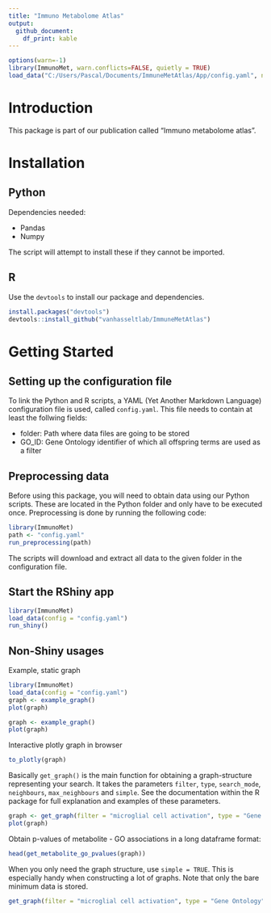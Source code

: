 ```yaml
---
title: "Immuno Metabolome Atlas"
output:
  github_document:
    df_print: kable
---
```


```r
options(warn=-1)
library(ImmunoMet, warn.conflicts=FALSE, quietly = TRUE)
load_data("C:/Users/Pascal/Documents/ImmuneMetAtlas/App/config.yaml", neighbours = 0)
```


# Introduction
This package is part of our publication called "Immuno metabolome atlas". 

# Installation

##  Python

Dependencies needed:

- Pandas
- Numpy

The script will attempt to install these if they cannot be imported. 


## R
Use the `devtools` to install our package and dependencies.

``` r
install.packages("devtools")
devtools::install_github("vanhasseltlab/ImmuneMetAtlas")
```

# Getting Started

## Setting up the configuration file
To link the Python and R scripts, a YAML (Yet Another Markdown Language) configuration file is used, called `config.yaml`. This file needs to contain at least the follwing fields:

- folder: Path where data files are going to be stored
- GO_ID: Gene Ontology identifier of which all offspring terms are used as a filter


## Preprocessing data
Before using this package, you will need to obtain data using our Python scripts. These are located in the Python folder and only have to be executed once. Preprocessing is done by running the following code:

```r
library(ImmunoMet)
path <- "config.yaml"
run_preprocessing(path)
```

The scripts will download and extract all data to the given folder in the configuration file. 

## Start the RShiny app

``` r
library(ImmunoMet)
load_data(config = "config.yaml")
run_shiny()
```

## Non-Shiny usages

Example, static graph
``` r
library(ImmunoMet)
load_data(config = "config.yaml")
graph <- example_graph()
plot(graph)
```

```r
graph <- example_graph()
plot(graph)
```

Interactive plotly graph in browser

``` r
to_plotly(graph)
```



Basically `get_graph()` is the main function for obtaining a graph-structure representing your search. It takes the parameters `filter`, `type`, `search_mode`, `neighbours`, `max_neighbours` and `simple`. See the documentation within the R package for full explanation and examples of these parameters.

```r
graph <- get_graph(filter = "microglial cell activation", type = "Gene Ontology")
plot(graph)
```




Obtain p-values of metabolite - GO associations in a long dataframe format:
``` r
head(get_metabolite_go_pvalues(graph))
```

When you only need the graph structure, use `simple = TRUE`. This is especially handy when constructing a lot of graphs. Note that only the bare minimum data is stored. 

``` r
get_graph(filter = "microglial cell activation", type = "Gene Ontology", simple = TRUE)
```